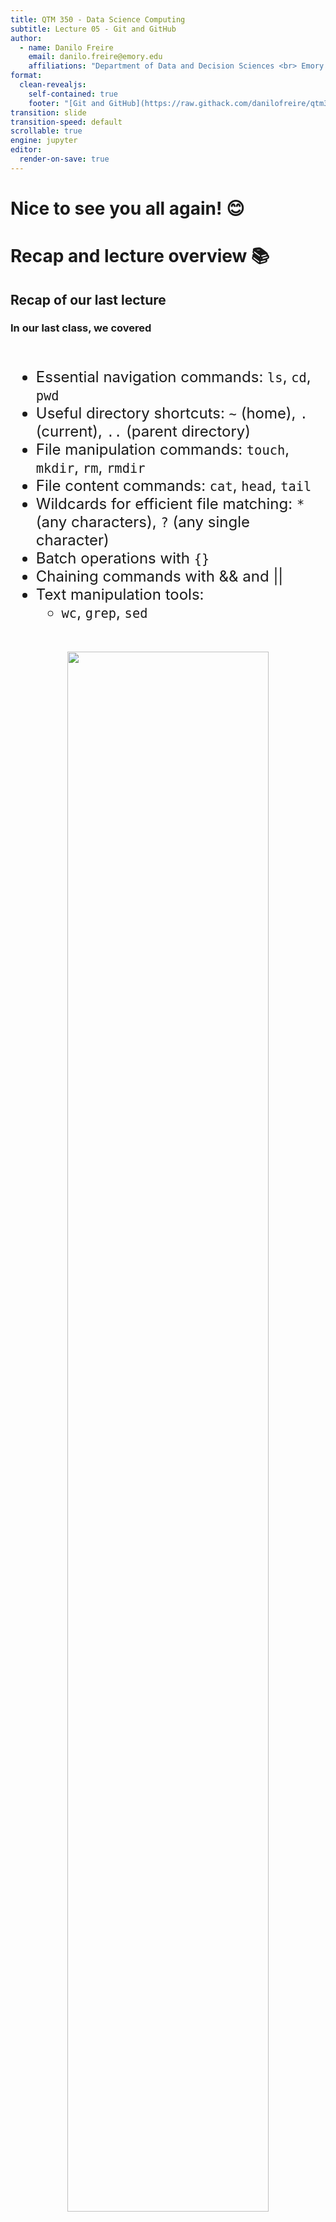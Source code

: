 ```yaml
---
title: QTM 350 - Data Science Computing
subtitle: Lecture 05 - Git and GitHub
author:
  - name: Danilo Freire
    email: danilo.freire@emory.edu
    affiliations: "Department of Data and Decision Sciences <br> Emory University"
format:
  clean-revealjs:
    self-contained: true
    footer: "[Git and GitHub](https://raw.githack.com/danilofreire/qtm350/main/lectures/lecture-05/05-git-github.html)"
transition: slide
transition-speed: default
scrollable: true
engine: jupyter
editor:
  render-on-save: true
---
```


# Nice to see you all again! 😊 {background-color="#2d4563"}

# Recap and lecture overview 📚 {background-color="#2d4563"}

## Recap of our last lecture
### In our last class, we covered

:::{style="margin-top: 30px; font-size: 24px;"}
:::{.colunms}
:::{.column size="50%"}
- Essential navigation commands: `ls`, `cd`, `pwd`
- Useful directory shortcuts: `~` (home), `.` (current), `..` (parent directory)
- File manipulation commands: `touch`, `mkdir`, `rm`, `rmdir`
- File content commands: `cat`, `head`, `tail`
- Wildcards for efficient file matching: `*` (any characters), `?` (any single character)
- Batch operations with `{}`
- Chaining commands with && and ||
- Text manipulation tools: 
  - `wc`, `grep`, `sed`
:::

:::{.column size="50%"}
:::{style="text-align: center;"}
![](figures/home.jpg){width="80%"}
:::
:::
:::
:::

## Recap of our last lecture
### Regular expressions

:::{style="margin-top: 30px; font-size: 21px;"}
:::{.colunms}
:::{.column size="50%"}
- Regular expressions are useful to search for patterns in text
- They are used in many programming languages and tools, and you can use them in the command line with `grep`
- The basic syntax is summarised in the table below:

| Symbol | Name               | Description                                      | Example              | Matches           |
| :----: | :----------------- | :----------------------------------------------- | :------------------- | :---------------- |
|   `.`  | Wildcard           | Any single character                             | `d.g`                | `dog`, `dig`, `d@g` |
|   `^`  | Caret              | Start of a line                                  | `^Hello`             | `Hello world`     |
|   `$`  | Dollar             | End of a line                                    | `end$`               | `This is the end` |
|  `[]`  | Character set      | Any one of the characters inside the brackets    | `[aeiou]`            | `a`, `e`, `i`, `o`, `u` |
|   `*`  | Asterisk           | Zero or more of the preceding character          | `ab*c`               | `ac`, `abc`, `abbc` |
|   `+`  | Plus               | One or more of the preceding character           | `ab+c`               | `abc`, `abbc`     |
|   `?`  | Question mark      | Zero or one of the preceding character           | `colou?r`            | `color`, `colour` |
|   `|`  | Pipe               | Logical OR (alternation)                         | `cat\|dog`           | `cat`, `dog`      |
|  `()`  | Parentheses        | Grouping characters to apply operations to the group | `(ha)+`          | `ha`, `haha`, `hahaha` |
:::

:::{.column size="50%"}
:::{style="text-align: center; margin-top: -40px;"}
![](figures/regex.png){width="80%"}
![](figures/regex.webp){width="80%"}
:::
:::
:::
:::

## Today's lecture

:::{style="margin-top: 30px; font-size: 24px;"}
:::{.colunms}
:::{.column size="50%"}
- Learn how to think in terms of projects
- Introduction to version control systems
- What is Git and why use it?
- How to add, commit, and push changes to a repository
- GitHub and its role in collaborative projects
- How to fork, clone, and create pull requests
- How to resolve conflicts
- Best practices for using Git and GitHub
:::

:::{.column size="50%"}
:::{style="text-align: center; margin-top: -40px;"}
![](figures/git.png)
![](figures/github.png)
:::
:::
:::
:::

# Project management 📂 {background-color="#2d4563"}

## Taming chaos

:::{style="margin-top: 30px; font-size: 24px;"}
:::{.colunms}
::: {.column width="50%"}
In the data science workflow, there are [two sorts of surprises and cognitive stress]{.alert}:

:::{.incremental}
1. Analytical (often good)
2. Infrastructural (almost always bad)
:::

:::{.incremental}
- [Analytical surprise]{.alert} is when you learn something from or about the data.

- [Infrastructural surprise]{.alert} is when you discover that:

- You can't find what you did before
- The analysis code breaks
- The report doesn't compile
- The collaborator can't run your code

- Good project management lets you focus on the [right kind of stress!]{.alert}
:::
:::

::: {.column width="50%" layout-valign="center"}
![](figures/pippi-langstrumpf.gif){width="80%"}
:::
:::
:::

## Keeping future-you happy

:::{style="margin-top: 30px; font-size: 24px;"}
:::{.incremental}
- It’s tempting to set up a project assuming that you will be the only person working on it
- [That’s almost never true]{.alert}
- Coauthors and collaborators happen to the best of us 😅
- Even if not, there's someone else who you always have to keep happy: [Future-you]{.alert}
- Future-you is really the one you organise your projects for
- Most importantly, they are who will enjoy the fruits of your data science labour, or have to fight back your chaos
- So, [be kind to future-you]{.alert}. Establish a good workflow. You'll thank yourself later 😊

:::{style="text-align: center;"}
![](figures/fox.png){width="40%"}
:::
:::
:::

## Project setup 👷🏻‍♀️👷🏽‍♂️

:::{style="margin-top: 30px; font-size: 24px;"}
:::{.columns}
:::{.column size="50%"}
You should [always]{.alert} think in terms of projects!

A project is a [self-contained unit of data science work]{.alert} that can be

:::{.incremental}
- Shared (e.g., with collaborators)
- Recreated by others (including future-you)
- Packaged (e.g., as a report)
- Dumped (exported or archived)
:::
:::

:::{.column size="50%"}
:::{.fragment .fade-in}
A project contains:

:::{.incremental}
- [Content]{.alert}, e.g., raw data, processed data, scripts, functions, documents and other output

- [Metadata]{.alert}, e.g., information about tools for running it (required libraries, compilers), version history
:::

:::{style="margin-top: 20px;"}
:::{.fragment .fade-in}
For R projects for example:

- Projects are folders/directories.
- Metadata is the [RStudio project](https://support.rstudio.com/hc/en-us/articles/200526207-Using-Projects) (`.Rproj`) files (perhaps augmented with the output of [renv](https://rstudio.github.io/renv/articles/renv.html) for dependency management) and `.git`.
:::
:::
:::
:::
:::
:::

## Project setup: directories
### Recommendations

:::{style="margin-top: 30px; font-size: 22px;"}
:::{.columns}
:::{.column size="50%"}
- One parent folder contains [everything]{.alert} inside it
- You decide what goes in the project folder. The project dictates the structure
- Keep [input separate from output]{.alert}. Definitely separate raw from processed data!
- [All internal paths are relative]{.alert}. Absolute paths are bad paths. Don't feed functions with paths like `"/Users/me/data/thing.csv"`
- Those paths will not work outside your computer (or maybe not even there, some days/weeks/months ahead)
:::

:::{.column size="50%"}
:::{style="text-align: center;"}
![](figures/rproject-setup.png){width="300"}
:::
:::
:::
:::

## Project setup: scripts

:::{style="margin-top: 30px; font-size: 22px;"}
:::{.columns}
:::{.column size="50%"}
- Scripts are the [glue]{.alert} that holds your project together
- They should be [readable]{.alert} and [reproducible]{.alert}
- Names should [only include letters and numbers]{.alert} with dashes `-` or underscores `_` to separate words
- Use numbering to indicate the order in which files should be run:
  - `00-setup.py`
  - `01-import-data.py`
  - `02-preprocess-data.py`

- Write short, modular scripts. Every script serves a purpose in your pipeline
- Put the setup first (e.g., `library()` and `source()`)
- [Always comment more than you usually do]{.alert}
:::

:::{.column size="50%"}
:::{style="text-align: center;"}
![](figures/file_management.png){width="65%"}
:::
:::
:::
:::

# Version control systems 🔄 {background-color="#2d4563"}

## What is version control?

:::{style="margin-top: 30px; font-size: 24px;"}
:::{.columns}
:::{.column size="50%"}
:::{.incremental}
- Version control is a way to [track your files]{.alert}
- It is usually saved in [a series of snapshots and branches]{.alert}, which you can move back and forth between
- Version control allows you to view how project has progressed over time
- It allows you to:
  - Distribute your file changes over time
  - Prevent against data loss/damage by creating backup snapshots
  - Manage complex project structures (e.g. Linux)
:::
:::

:::{.column size="50%"}
![](figures/01-version-control.png){width="70%"}
:::
:::
:::

## Why version control?

:::{style="margin-top: 30px; font-size: 24px; text-align: center;"}
![](http://phdcomics.com/comics/archive/phd101212s.gif){width="40%"}
:::

## More reasons to use version control

:::{style="margin-top: 30px; font-size: 24px;"}
:::{.columns}
:::{.column size="50%"}
**Have you ever...**

- Changed your code, realised it was a mistake and wanted to revert back?
- Lost code or had a backup that was too old?
- Wanted to see the difference between different versions of your code?
- Wanted to review the history of some code?
- Wanted to submit a change to someone else's code?
- Wanted to see how much work is being done, when, and by whom?

[Version control can help with all of these!]{.alert}
:::

:::{.column size="50%"}
![](figures/version-control-joke-2.jpeg){width="70%"}
:::
:::
:::

# Git and GitHub 🐙 {background-color="#2d4563"}

## What is Git?

:::{style="margin-top: 30px; font-size: 21px;"}
:::{.columns}
:::{.column size="50%"}
![](figures/git.png){width="30%"}

- Git is a [distributed version control system]{.alert}
- Imagine if your Dropbox and the "Track changes" feature in MS Word had a baby
- In fact, it's even better than that because [Git is optimised for code]{.alert}
- There is a learning curve, but it's worth it
- Being familiar with [Git is taken for granted]{.alert} when you interact with other data scientists
- It is [not the only version control software](https://en.wikipedia.org/wiki/Comparison_of_version-control_software), but certainly the most popular one
- According to [StackOverflow's 2021 Developer Survey](https://survey.stackoverflow.co/2021#most-popular-technologies-tools-tech), about 94% of developers use Git. StackOverflow doesn't even include git as an option anymore!
:::

:::{.column size="50%"}
![](figures/github.png){width="45%"}

- [Git and GitHub are distinct things]{.alert}
- [GitHub is an online hosting platform]{.alert} that allows you to host your code online
- It relies on Git and makes some of its functionality more accessible
- Also, it provides many more useful features to collaborate with others
- Just like we don't *need* Rstudio to run R code, we don't *need* GitHub to use Git... But it will make our lives easier
:::
:::
:::

## Git: some background

:::{style="margin-top: 30px; font-size: 24px;"}
:::{.columns}
::: {.column width="50%"}
**Where does Git come from?**

- Git was created in 2005 by Linux creator [Linus Torvalds](https://en.wikipedia.org/wiki/Linus_Torvalds)
- The initial motivation was to have a non-proprietary version control system to manage Linux kernel development
- Check out this (quite opinionated) [talk on Git by Linus Torvalds](https://www.youtube.com/watch?v=4XpnKHJAok8) from 2007, two years after its creation
- There are many [Git GUIs](https://en.wikipedia.org/wiki/Comparison_of_Git_GUIs), giving you the option to use git without the shell (often with reduced functionality). Popular choices are the [GitHub Desktop](https://desktop.github.com/), and the [integration with VS Code](https://code.visualstudio.com/docs/editor/versioncontrol)
:::

::: {.column width="50%"}
:::{style="text-align: center;"}
![](figures/git-vscode.png){width="50%"}
:::
:::
:::
:::

## GitHub: some background

:::{style="margin-top: 30px; font-size: 22px;"}
:::{.columns}
:::{.column size="50%"}
**Where does GitHub come from?**

- GitHub was created in 2008 and is now owned by Microsoft
- GitHub offers various subscription plans and has expanded its services beyond hosting Git-based version control
- GitHub is also widely used to document scientific projects, host websites, and more
- GitHub is a [social network for developers]{.alert}. It's like Facebook, but for code
- [I'm a big fan of GitHub!]{.alert} [My website](https://danilofreire.github.io/) and, as you know, [this course](https://danilofreire.github.io/qtm350) are hosted on there
:::

:::{.column size="50%"}
- [Please create an educational account](https://github.com/education/students) to get free access to GitHub Pro. Use your Emory email address
- You will receive a [GitHub Student Developer Pack](https://education.github.com/pack) with many freebies, including [GitHub Copilot](https://copilot.github.com/), which is an AI tool that helps you write code
- We will talk about Copilot in a future lecture, but you can start using it now

:::{style="text-align: center;"}
![](figures/professorcat.png){width="40%"}
:::
:::
:::
:::

## Second step: install Git

:::{style="margin-top: 30px; font-size: 23px;"}
Again, Git is an independent piece of software. You need to have it installed on your machine to call it from the command line or VS Code

Chances are that that's already the case. Here's how you can check using the command line:

```verbatim
which git
```

And here's how you can check the version:

```verbatim
git --version
```

If you want to install (or update) Git on your Mac, I recommend using [Homebrew](https://brew.sh/), "the missing package manager for macOS (or Linux)":

```verbatim
brew install git
```

WSL users can install Git using:

```verbatim
sudo apt-get install git
```

To install/update Git for Windows (not WSL), check out [happygitwithr.com](https://happygitwithr.com/install-git.html)
:::

## Third step: introduce yourself to Git

:::{style="margin-top: 30px; font-size: 24px;"}
This is particularly important when you work with Git but without the GitHub overhead. The idea is to define how your commits are labelled. Others should easily identify your commits as coming from you.

Have you already introduced yourself to Git? Find it out:

```verbatim
git config --list
```

Still have to introduce yourself? To that end, we set our user name and email address like this:

```verbatim
git config --global user.name 'danilofreire'
git config --global user.email 'danilo.freire@emory.edu'
```

The user name can be (but does not have to be) your GitHub user name. The email address should definitely be the one associated with your GitHub account.

Check out [these setup instructions](https://swcarpentry.github.io/git-novice/02-setup.html) from [Software Carpentry](https://software-carpentry.org/about/) to learn about more configuration options.
:::

# Git from the shell 🐚 {background-color="#2d4563"}

## Repositories

:::{style="margin-top: 30px; font-size: 24px;"}
:::{.columns}
:::{.column size="50%"}
- Repositories, usually called [repos](https://en.wikipedia.org/wiki/Repository_(version_control)), store the full history and source control of a project
- They can either be hosted locally, or on a shared server, such as GitHub
- Most repositories are stored on GitHub, while core contributors make copies of the repository on their machine and update the repository using the `push/pull` system
- Any repository stored somewhere other than locally is called a ‘remote repository’
:::

:::{.column size="50%"}
:::{style="text-align: center;"}
![](figures/03-version-control.png){width="60%"}
:::
:::
:::
:::

## {background-image="figures/qtm350-repo.png"}

## Repos vs directories

:::{style="margin-top: 30px; font-size: 24px;"}
:::{.columns}
:::{.column size="50%"}
- Repositories are [timelines of the entire project]{.alert}, including all changes made previously
- Directories, or ‘working directories’ are projects at their [current state in time]{.alert}
- Any local directory interacting with a repository is technically a repository itself, however, it is better to call these directories ‘local repositories’, as they are instances of a remote repository
:::

::: {.column width="50%"}
:::{style="text-align: center;"}
![](figures/04-version-control.png){width="100%"}
:::
:::
::: 
:::

## Workflow diagram

:::{style="margin-top: 30px; font-size: 24px;"}
:::{.columns}
:::{.column size="50%"}
- This diagram shows a little bit about how the basic Git workflow process works
- The [working directory]{.alert} is the current state of the project
- The [staging area]{.alert} is the bundle of all the modifications to the project that are going to be committed
- A [commit]{.alert} is similar to taking a snapshot of the current state of the project, then storing it on a timeline
- The [local repository]{.alert} is the full history of the project stored on your machine
- The [remote repository]{.alert} is the full history of the project stored on a server, usually GitHub
:::

::: {.column width="50%"}
:::{style="text-align: center;"}
![](figures/05-version-control.jpg){width="50%"}
:::
:::
::: 
:::

## Main Git commands

:::{style="margin-top: 30px; font-size: 22px;"}
:::{.columns}
:::{.column size="50%"}
- `git init`: initialises a new Git repository
- `git clone`: copies an existing repository
- `git add`: adds changes to the staging area
- `git commit`: commits changes 
- `git push`: pushes changes
- `git pull`: pulls changes
- `git status`: shows the status of the working directory
- `git log`: shows the commit history
- `git branch`: shows the branches in the repository
- `git checkout`: switches branches

[Git documentation](https://git-scm.com/doc)
:::

:::{.column size="50%"}
:::{style="text-align: center;"}
![](figures/commands.webp){width="90%"}
:::
:::
:::
:::

# Hands-on: Git and GitHub 🤲🏽 {background-color="#2d4563"}

## Let's create a repository together

:::{style="margin-top: 30px; font-size: 24px;"}
- Let's create a new repository on GitHub from scratch!
- We will create it in our local machine and push it to GitHub
- Next class, I will show you how to clone it and make changes
- We will also learn how to create branches, merge them, and resolve conflicts

:::{.fragment .fade-in}
:::{style="text-align: center; font-size: 50px;"}
[Let's do it!]{.alert} 🚀
:::
:::
:::

## Creating a new repository

:::{style="margin-top: 30px; font-size: 22px;"}
:::{.columns}
:::{.column size="50%"}
1. I will create a new folder/directory in my computer: `my_project` 
2. Open the `bash/zsh` Terminal and go to the `my_project` directory
3. I will copy the `my_project` directory path into a text document 
4. I will try to add this folder to the `staging area`

```verbatim
mkdir my-project
cd my-project
git add .
```
5. Error!

:::{.fragment .fade-in}
6. We need to initialise the repository. [Do not do that in your home directory!]{.alert}

```verbatim
git init
```
:::
:::

:::{.column width="50%"}
:::{style="text-align: center;"}
![](figures/terminal.png){width="130%"}
:::
::: 
:::
:::

## Adding/Removing files from the repo

:::{style="margin-top: 30px; font-size: 24px;"}
:::{.columns}
:::{.column size="50%"}
1. Check the `staging area` status

```verbatim
git status
```

2. Let's add a `01-cleaning-data.py` file to the `staging area`. Then, check its status

```verbatim
touch 01-cleaning-data.py
git add 01-cleaning-data.py
git status
```
:::

::: {.column width="50%"}
:::{style="text-align: center;"}
![](figures/terminal02.png){width="100%"}
:::
::: 
:::
:::

## Adding/Removing files from the repo

:::{style="margin-top: 30px; font-size: 24px;"}
:::{.columns}
:::{.column size="50%"}
3. Now let's create more files and add them to the `staging area`

```verbatim
touch 02-exploratory-data-analysis.py
touch 03-modelling.py
touch 04-visualisation.py
git add .
git status
```
:::

::: {.column width="50%"}
:::{style="text-align: center;"}
![](figures/terminal03.png){width="100%"}
:::
:::
:::
:::

## Adding/Removing files from the repo

:::{style="margin-top: 30px; font-size: 24px;"}
:::{.columns}
:::{.column size="50%"}
4. In the directory, let's delete the `04-visualisation.py` file and check the status:

```verbatim
rm -f 04-visualisation.py
git status
```
:::

::: {.column width="50%"}
:::{style="text-align: center;"}
![](figures/terminal04.png){width="100%"}
:::
:::
:::
::: 

## First commit

:::{style="margin-top: 30px; font-size: 24px;"}
:::{.columns}
:::{.column size="50%"}
7. (cont.) In the directory, let's do our "initial commit" :

```verbatim
git commit -m "initial commit"
```
:::

::: {.column width="50%"}
:::{style="text-align: center;"}
![](figures/terminal05.png){width="100%"}
::: 
:::
:::
:::

## First commit

:::{style="margin-top: 30px; font-size: 24px;"}
:::{.columns}
:::{.column size="50%"}
8. To check all commits in your `repo`:

```verbatim
git log
```

- Most important things here are:   
  - commit id;
  - date/time;
  - branch;
  - commit message;
:::

::: {.column width="50%"}
:::{style="text-align: center;"}
![](figures/terminal06.png){width="100%"}
::: 
:::
:::
:::

## Git checkout

:::{style="margin-top: 30px; font-size: 23px;"}
:::{.columns}
:::{.column size="50%"}
1. First, let's make new commits in our repo:

```verbatim
touch 04-new-visualisation.py # new file
touch 05-comments.py # new file
git add . 
git commit -m "adding files" 
echo "Hello you" >> 05-comments.py # edit file
git add . 
git commit -m "editing 05-comments.py". 
rm -f 05-comments.py 
git commit -am "deleting 05-comments.py" 
git log 
```
:::

::: {.column width="50%"}
:::{style="text-align: center;"}
![](figures/terminal07.png){width="100%"}
:::
:::
::: 
:::

## Hands on! Git checkout

:::{style="margin-top: 30px; font-size: 24px;"}
:::{.columns}
:::{.column size="50%"}
2. We use `checkout` to go back in time to a given commit. Let's go back to the "initial commit":

```verbatim
git checkout 470636f38e409f4f322c48183e19633ebb550625
```

- Check the folder!
- `04-visualisation.py` is back!
- [Important]{.alert}: doing this does not delete our commits. We just move back in time!
::: 

::: {.column width="50%"}
:::{style="text-align: center;"}
![](figures/terminal08.png){width="200%"}
:::
:::
::: 
:::

## Git checkout

:::{style="margin-top: 30px; font-size: 24px;"}
:::{.columns}
:::{.column size="50%"}
3. To "go back to the future", the most recent commit, we just need to go back to the main branch:

```verbatim
git checkout main
git log
```
- Check the `folder/directory` again!
- `04-visualisation.py` is gone and `04-new-visualisation.py` is back!
::: 

::: {.column width="50%"}
![](figures/terminal09.png){width="100%"}
:::
:::
::: 

## Next steps 🙂

:::{style="margin-top: 30px; font-size: 28px;"}
- [Phew!]{.alert} That was a lot of work! 😅
- Next class we will see how we can create branches and merge them.
- We will also learn how to resolve conflicts and push our changes to GitHub.
- For now, let's keep our `my_project` folder and we will use it in our next class.
- You can try to create a repository on GitHub and push your changes there! 🤓
- [Questions?]{.alert}
:::

## Summary 📝

:::{style="margin-top: 30px; font-size: 24px;"}
:::{.columns}
:::{.column size="50%"}
Today we learned about:

- The importance of project management
- The benefits of version control systems
- What is Git and why use it
- Why GitHub is a great tool for collaborative projects
- The main Git commands
- The difference between repositories and directories
- How to add, remove, commit, and check changes in a repository
:::

:::{.column size="50%"}
![](figures/spy.png){width="100%"}
:::
:::
:::

# Thank you very much and see you soon! 😊🙏🏻 {background-color="#2d4563"}